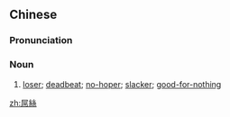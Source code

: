 ==Chinese==
{{zh-forms|s=屌丝}}
{{wikipedia|lang=zh}}
{{wikipedia|Diaosi}}

===Pronunciation===
{{zh-pron
|m=diǎosī
|c=diu2 si1
|cat=n
}}

===Noun===
{{zh-noun}}

# {{lb|zh|slang|vulgar}} [[loser]]; [[deadbeat]]; [[no-hoper]]; [[slacker]]; [[good-for-nothing]]

[[zh:屌絲]]